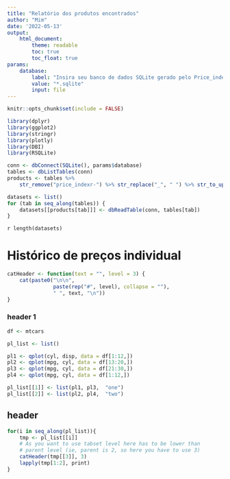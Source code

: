 ---
title: "Relatório dos produtos encontrados"
author: "Mim"
date: '2022-05-13'
output: 
    html_document:
        theme: readable
        toc: true
        toc_float: true
params:
    database:
        label: "Insira seu banco de dados SQLite gerado pelo Price_indexr"
        value: "*.sqlite"
        input: file
---

```{r setup, include=FALSE}
knitr::opts_chunk$set(include = FALSE)

library(dplyr)
library(ggplot2)
library(stringr)
library(plotly)
library(DBI)
library(RSQLite)

conn <- dbConnect(SQLite(), params$database)
tables <- dbListTables(conn)
products <- tables %>%
    str_remove("price_indexr-") %>% str_replace("_", " ") %>% str_to_upper()

datasets <- list()
for (tab in seq_along(tables)) {
    datasets[[products[tab]]] <- dbReadTable(conn, tables[tab])
}
```

``r length(datasets)``

# Histórico de preços individual

```{r, functions}
catHeader <- function(text = "", level = 3) {
    cat(paste0("\n\n", 
               paste(rep("#", level), collapse = ""), 
               " ", text, "\n"))
}
```

### header 1

```{r}
df <- mtcars

pl_list <- list()

pl1 <- qplot(cyl, disp, data = df[1:12,])
pl2 <- qplot(mpg, cyl, data = df[13:20,])
pl3 <- qplot(mpg, cyl, data = df[21:30,])
pl4 <- qplot(mpg, cyl, data = df[1:12,])

pl_list[[1]] <- list(pl1, pl3,  "one")
pl_list[[2]] <- list(pl2, pl4,  "two")
```

## header {.tabset}

```{r, results = "asis", echo = FALSE}

for(i in seq_along(pl_list)){
    tmp <- pl_list[[i]]
    # As you want to use tabset level here has to be lower than 
    # parent level (ie, parent is 2, so here you have to use 3)
    catHeader(tmp[[3]], 3)
    lapply(tmp[1:2], print)
}
```

